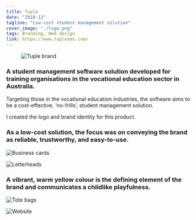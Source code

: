 ```yaml
---
title: Tuple
date: "2018-12"
tagline: "Low-cost student management solution"
cover_image: "./logo.png"
tags: Branding, Web design
link: https://www.tuplesms.com/
---
```



<figure className={props.responsive}>

![Tuple brand](./logo.png)

</figure>

<section className={`${props.info} ${props.columns}`}>

<ProjectInfo tags={props.frontmatter.tags} date={props.frontmatter.date} link={props.frontmatter.link} />

<div className={props.block}>

### A student management software solution developed for training organisations in the vocational education sector in Australia.

Targeting those in the vocational education industries, the software aims to be a cost-effective, ‘no-frills’, student management solution.

I created the logo and brand identity for this product.

</div>

</section>

<div className={props.block}>

### As a low-cost solution, the focus was on conveying the brand as reliable, trustworthy, and easy-to-use.

</div>

<div className={`${props.imgCol} m-5`}>

![Business cards](./card.jpg)

![Letterheads](./letterhead.jpg)

</div>

<div className={props.block}>

### A vibrant, warm yellow colour is the defining element of the brand and communicates a childlike playfulness.

</div>

![Tote bags](./totebag.jpg)

![Website](./website.jpg)
